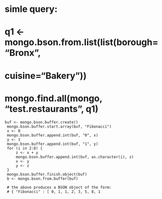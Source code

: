 # simle query:

# q1 <- mongo.bson.from.list(list(borough="Bronx", 
#         cuisine="Bakery"))
# mongo.find.all(mongo, "test.restaurants", q1)



    buf <- mongo.bson.buffer.create()
     mongo.bson.buffer.start.array(buf, "Fibonacci")
     x <- 0
     mongo.bson.buffer.append.int(buf, "0", x)
     y <- 1
     mongo.bson.buffer.append.int(buf, "1", y)
     for (i in 2:8) {
         z <- x + y
         mongo.bson.buffer.append.int(buf, as.character(i), z)
         x <- y
         y <- z
     }
     mongo.bson.buffer.finish.object(buf)
     b <- mongo.bson.from.buffer(buf)
     
     # the above produces a BSON object of the form:
     # { "Fibonacci" : [ 0, 1, 1, 2, 3, 5, 8, 1
